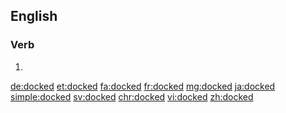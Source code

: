 ==English==

===Verb===
{{head|en}}

# {{en-past of|dock}}

[[de:docked]]
[[et:docked]]
[[fa:docked]]
[[fr:docked]]
[[mg:docked]]
[[ja:docked]]
[[simple:docked]]
[[sv:docked]]
[[chr:docked]]
[[vi:docked]]
[[zh:docked]]